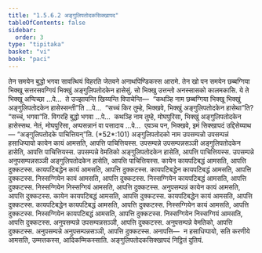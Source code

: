 ```yaml
---
title: "1.5.6.2 अङ्गुलिपतोदकसिक्खापद"
tableOfContents: false
sidebar:
  order: 3
type: "tipitaka"
basket: "vi"
book: "paci"
---
```



<DynamicBreadcrumb />

<Division number="330" book="paci">

<Paragraph number="1030" book="paci">
तेन समयेन बुद्धो भगवा सावत्थियं विहरति जेतवने अनाथपिण्डिकस्स आरामे. तेन खो पन समयेन छब्बग्गिया भिक्खू सत्तरसवग्गियं भिक्खुं अङ्गुलिपतोदकेन हासेसुं. सो भिक्खु उत्तन्तो अनस्सासको कालमकासि.
</Paragraph>

<Paragraph number="1031" book="paci">
ये ते भिक्खू अप्पिच्छा …पे…  ते उज्झायन्ति खिय्यन्ति विपाचेन्ति—  “कथञ्हि नाम छब्बग्गिया भिक्खू भिक्खुं अङ्गुलिपतोदकेन हासेस्सन्ती”ति …पे…  “सच्चं किर तुम्हे, भिक्खवे, भिक्खुं अङ्गुलिपतोदकेन हासेथा”ति? “सच्चं, भगवा”ति. विगरहि बुद्धो भगवा …पे…  कथञ्हि नाम तुम्हे, मोघपुरिसा, भिक्खुं अङ्गुलिपतोदकेन हासेस्सथ. नेतं, मोघपुरिसा, अप्पसन्नानं वा पसादाय …पे…  एवञ्च पन, भिक्खवे, इमं सिक्खापदं उद्दिसेय्याथ—
</Paragraph>

</Division>
<Division number="331" book="paci">

<Paragraph number="1032" book="paci">
<Emphasis>“अङ्गुलिपतोदके पाचित्तियन्”</Emphasis>ति. (*52*:<Emphasis>101</Emphasis>)
</Paragraph>

</Division>
<Division number="332" book="paci">

<Paragraph number="1033" book="paci">
<Emphasis>अङ्गुलिपतोदको</Emphasis> नाम उपसम्पन्नो उपसम्पन्नं हसाधिप्पायो कायेन कायं आमसति, आपत्ति पाचित्तियस्स. उपसम्पन्ने उपसम्पन्नसञ्ञी अङ्गुलिपतोदकेन हासेति, आपत्ति पाचित्तियस्स. उपसम्पन्ने वेमतिको अङ्गुलिपतोदकेन हासेति, आपत्ति पाचित्तियस्स. उपसम्पन्ने अनुपसम्पन्नसञ्ञी अङ्गुलिपतोदकेन हासेति, आपत्ति पाचित्तियस्स.
</Paragraph>

<Paragraph number="1034" book="paci">
कायेन कायपटिबद्धं आमसति, आपत्ति दुक्कटस्स. कायपटिबद्धेन कायं आमसति, आपत्ति दुक्कटस्स. कायपटिबद्धेन कायपटिबद्धं आमसति, आपत्ति दुक्कटस्स. निस्सग्गियेन कायं आमसति, आपत्ति दुक्कटस्स. निस्सग्गियेन कायपटिबद्धं आमसति, आपत्ति दुक्कटस्स. निस्सग्गियेन निस्सग्गियं आमसति, आपत्ति दुक्कटस्स.
</Paragraph>

</Division>
<Division number="333" book="paci">

<Paragraph number="1035" book="paci">
अनुपसम्पन्नं कायेन कायं आमसति, आपत्ति दुक्कटस्स. कायेन कायपटिबद्धं आमसति, आपत्ति दुक्कटस्स. कायपटिबद्धेन कायं आमसति, आपत्ति दुक्कटस्स. कायपटिबद्धेन कायपटिबद्धं आमसति, आपत्ति दुक्कटस्स. निस्सग्गियेन कायं आमसति, आपत्ति दुक्कटस्स. निस्सग्गियेन कायपटिबद्धं आमसति, आपत्ति दुक्कटस्स. निस्सग्गियेन निस्सग्गियं आमसति, आपत्ति दुक्कटस्स. अनुपसम्पन्ने उपसम्पन्नसञ्ञी, आपत्ति दुक्कटस्स. अनुपसम्पन्ने वेमतिको, आपत्ति दुक्कटस्स. अनुपसम्पन्ने अनुपसम्पन्नसञ्ञी, आपत्ति दुक्कटस्स.
</Paragraph>

</Division>
<Division number="334" book="paci">

<Paragraph number="1036" book="paci">
अनापत्ति—  न हसाधिप्पायो, सति करणीये आमसति, उम्मत्तकस्स, आदिकम्मिकस्साति.

</Paragraph>
</Division>

<Paragraph number="1037" type="center" book="paci">
अङ्गुलिपतोदकसिक्खापदं निट्ठितं दुतियं.
</Paragraph>